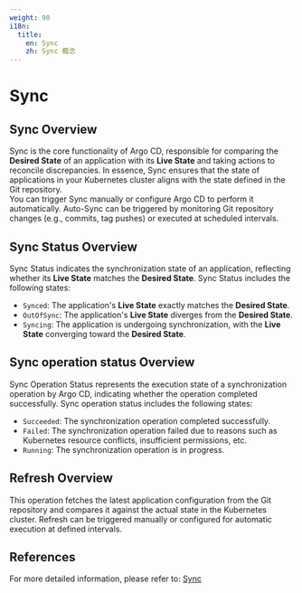 ```yaml
---
weight: 90
i18n:
  title:
    en: Sync
    zh: Sync 概念
---
```


# Sync

## Sync Overview

Sync is the core functionality of Argo CD, responsible for comparing the **Desired State** of an application with its **Live State** and taking actions to reconcile discrepancies. 
In essence, Sync ensures that the state of applications in your Kubernetes cluster aligns with the state defined in the Git repository.  
You can trigger Sync manually or configure Argo CD to perform it automatically. Auto-Sync can be triggered by monitoring Git repository changes (e.g., commits, tag pushes) or executed at scheduled intervals. 

## Sync Status Overview

Sync Status indicates the synchronization state of an application, reflecting whether its **Live State** matches the **Desired State**. Sync Status includes the following states: 
- `Synced`: The application's **Live State** exactly matches the **Desired State**.  
- `OutOfSync`: The application's **Live State** diverges from the **Desired State**.  
- `Syncing`: The application is undergoing synchronization, with the **Live State** converging toward the **Desired State**.  

## Sync operation status Overview
Sync Operation Status represents the execution state of a synchronization operation by Argo CD, indicating whether the operation completed successfully. Sync operation status includes the following states:
- `Succeeded`: The synchronization operation completed successfully.  
- `Failed`: The synchronization operation failed due to reasons such as Kubernetes resource conflicts, insufficient permissions, etc.  
- `Running`: The synchronization operation is in progress.  

## Refresh Overview

This operation fetches the latest application configuration from the Git repository and compares it against the actual state in the Kubernetes cluster. Refresh can be triggered manually or configured for automatic execution at defined intervals. 

## References
For more detailed information, please refer to: [Sync](https://argo-cd.readthedocs.io/en/stable/user-guide/sync-options/)
